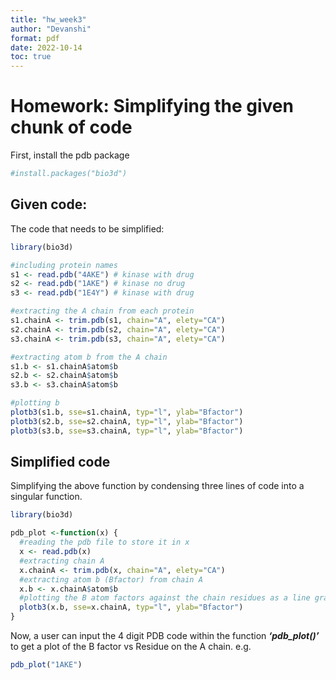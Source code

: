 ```yaml
---
title: "hw_week3"
author: "Devanshi"
format: pdf
date: 2022-10-14
toc: true
---
```


# Homework: Simplifying the given chunk of code

First, install the pdb package

```r
#install.packages("bio3d")
```

## Given code:
The code that needs to be simplified:
```r
library(bio3d)

#including protein names
s1 <- read.pdb("4AKE") # kinase with drug
s2 <- read.pdb("1AKE") # kinase no drug
s3 <- read.pdb("1E4Y") # kinase with drug

#extracting the A chain from each protein
s1.chainA <- trim.pdb(s1, chain="A", elety="CA")
s2.chainA <- trim.pdb(s2, chain="A", elety="CA")
s3.chainA <- trim.pdb(s3, chain="A", elety="CA")

#extracting atom b from the A chain
s1.b <- s1.chainA$atom$b
s2.b <- s2.chainA$atom$b
s3.b <- s3.chainA$atom$b

#plotting b
plotb3(s1.b, sse=s1.chainA, typ="l", ylab="Bfactor")
plotb3(s2.b, sse=s2.chainA, typ="l", ylab="Bfactor")
plotb3(s3.b, sse=s3.chainA, typ="l", ylab="Bfactor")

```

## Simplified code
Simplifying the above function by condensing three lines of code into a singular function. 
```r
library(bio3d)

pdb_plot <-function(x) {
  #reading the pdb file to store it in x
  x <- read.pdb(x)
  #extracting chain A
  x.chainA <- trim.pdb(x, chain="A", elety="CA")
  #extracting atom b (Bfactor) from chain A
  x.b <- x.chainA$atom$b
  #plotting the B atom factors against the chain residues as a line graph
  plotb3(x.b, sse=x.chainA, typ="l", ylab="Bfactor")
}

```

Now, a user can input the 4 digit PDB code within the function ***'pdb_plot()'*** to get a plot of the B factor vs Residue on the A chain. 
e.g.
```r
pdb_plot("1AKE")
```



